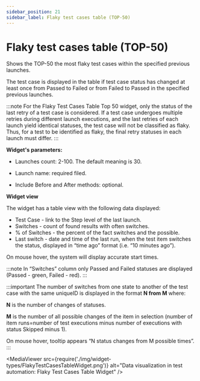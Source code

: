 ```yaml
---
sidebar_position: 21
sidebar_label: Flaky test cases table (TOP-50)
---
```


# Flaky test cases table (TOP-50)

Shows the TOP-50 the most flaky test cases within the specified previous launches.

The test case is displayed in the table if test case status has changed at least once from Passed to Failed or from Failed to Passed in the specified previous launches.

:::note
For the Flaky Test Cases Table Top 50 widget, only the status of the last retry of a test case is considered. If a test case undergoes multiple retries during different launch executions, and the last retries of each launch yield identical statuses, the test case will not be classified as flaky. Thus, for a test to be identified as flaky, the final retry statuses in each launch must differ.
:::

**Widget's parameters:**

- Launches count: 2-100. The default meaning is 30.

- Launch name: required filed.

- Include Before and After methods: optional.

**Widget view**

The widget has a table view with the following data displayed:

- Test Case - link to the Step level of the last launch.
- Switches - count of found results with often switches.
- % of Switches - the percent of the fact switches and the possible.
- Last switch - date and time of the last run, when the test item switches the status, displayed in “time ago” format (i.e. “10 minutes ago”).

On mouse hover, the system will display accurate start times.

:::note
In “Switches” column only Passed and Failed statuses are displayed (Passed - green, Failed - red).
:::

:::important
The number of switches from one state to another of the test case with the same uniqueID is displayed in the format **N from M** where:

**N** is the number of changes of statuses.

**M** is the number of all possible changes of the item in selection (number of item runs=number of test executions minus number of executions with status Skipped minus 1).

On mouse hover, tooltip appears “N status changes from M possible times”.
:::

<MediaViewer src={require('./img/widget-types/FlakyTestCasesTableWidget.png')} alt="Data visualization in test automation: Flaky Test Cases Table Widget" />

